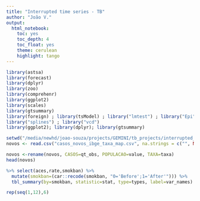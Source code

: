 ```yaml
---
title: "Interrupted time series - TB"
author: "João V."
output:
  html_notebook: 
    toc: yes
    toc_depth: 4
    toc_float: yes
    theme: cerulean
    highlight: tango
---
```

```r
library(astsa)
library(forecast)
library(dplyr)
library(zoo)
library(comprehenr)
library(ggplot2)
library(scales)
library(gtsummary)
library(foreign) ; library(tsModel) ; library("lmtest") ; library("Epi")
library("splines") ; library("vcd")
library(ggplot2); library(dplyr); library(gtsummary)
```



```r
setwd("/media/newhd/joao-souza/projects/GEMINI/tb_projects/interrupted_time_series")
novos <- read.csv("casos_novos_ibge_taxa_map.csv", na.strings = c("", NA))
```


```r
novos <-rename(novos, CASOS=qt_obs, POPULACAO=value, TAXA=taxa)
head(novos)
```

```r


%>% select(aces,rate,smokban) %>% 
  mutate(smokban=(car::recode(smokban, "0='Before';1='After'"))) %>% 
  tbl_summary(by=smokban, statistic=stat, type=types, label=var_names) %>% add_p() %>% bold_labels() %>% bold_p() %>% as_gt() %>% gt::tab_header(gt::md("**ACE events before and after the smoke ban**"))
```


```r
rep(seq(1,12),6) 
```



